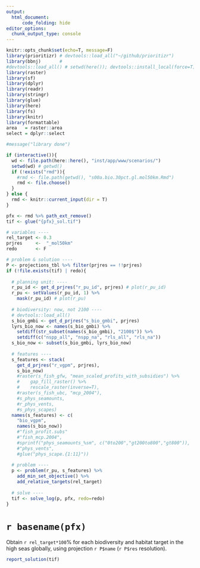 ```yaml
---
output: 
  html_document:
      code_folding: hide
editor_options: 
  chunk_output_type: console
---
```


```r
knitr::opts_chunk$set(echo=T, message=F)
library(prioritizr) # devtools::load_all("~/github/prioritizr")
library(bbnj)       # 
#devtools::load_all() # setwd(here()); devtools::install_local(force=T)
library(raster)
library(sf)
library(dplyr)
library(readr)
library(stringr)
library(glue)
library(here)
library(fs)
library(knitr)
library(formattable)
area   = raster::area
select = dplyr::select

#message("library done")

if (interactive()){
  wd <- file.path(here::here(), "inst/app/www/scenarios/")
  setwd(wd) # getwd()
  if (!exists("rmd")){
    #rmd <- file.path(getwd(), "s00a.bio.30pct.gl.mol50km.Rmd")
    rmd <- file.choose()
  }
} else {
  rmd <- knitr::current_input(dir = T)  
}

pfx <- rmd %>% path_ext_remove()
tif <- glue("{pfx}_sol.tif")
```

```r
# variables ----
rel_target <- 0.3
prjres     <-  "_mol50km"
redo       <- F

# problem & solution ----
P <- projections_tbl %>% filter(prjres == !!prjres)
if (!file.exists(tif) | redo){
  
  # planning unit: ----
  r_pu_id <- get_d_prjres("r_pu_id", prjres) # plot(r_pu_id)
  r_pu <- setValues(r_pu_id, 1) %>% 
    mask(r_pu_id) # plot(r_pu)
  
  # biodiversity: now, not 2100 ----
  # devtools::load_all()
  s_bio_gmbi <- get_d_prjres("s_bio_gmbi", prjres)
  lyrs_bio_now <- names(s_bio_gmbi) %>% 
    setdiff(str_subset(names(s_bio_gmbi), "2100$")) %>% 
    setdiff(c("nspp_all", "nspp_na", "rls_all", "rls_na"))
  s_bio_now <- subset(s_bio_gmbi, lyrs_bio_now)
  
  # features ----
  s_features <- stack(
    get_d_prjres("r_vgpm", prjres),
    s_bio_now)
    #raster(s_fish_gfw, "mean_scaled_profits_with_subsidies") %>%
    #    gap_fill_raster() %>%
    #    rescale_raster(inverse=T),
    #raster(s_fish_ubc, "mcp_2004"),
    #s_phys_seamounts,
    #r_phys_vents,
    #s_phys_scapes)
  names(s_features) <- c(
    "bio_vgpm",
    names(s_bio_now))
    #"fish_profit.subs"
    #"fish_mcp.2004",
    #sprintf("phys_seamounts_%sm", c("0to200","gt200to800","gt800")),
    #"phys_vents",
    #glue("phys_scape.{1:11}"))
  
  # problem ----
  p <- problem(r_pu, s_features) %>%
    add_min_set_objective() %>% 
    add_relative_targets(rel_target)
  
  # solve ----
  tif <- solve_log(p, pfx, redo=redo)
}
```

# `r basename(pfx)`

Obtain `r rel_target*100`% for each biodiversity and habitat target in the high seas globally, using projection `r P$name` (`r P$res` resolution).

```r
report_solution(tif)
```
